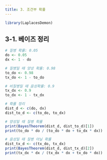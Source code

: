 ```yaml
---
title: 3. 조건부 확률
---
```


```r
library(LaplacesDemon)
```

## 3-1. 베이즈 정리

```r
# 질병 확률: 0.05
do <- 0.05
dx <- 1 - do

# 질병일 때 양성 확률: 0.98
to_do <- 0.98
tx_do <- 1 - to_do

# 비질병일 때 음성확률: 0.9
tx_dx <- 0.9
to_dx <- 1 - tx_dx

# 확률 정리
dist_d <- c(do, dx)
dist_to_d <- c(to_do, to_dx)

# 양성일 때 질병 확률
print(BayesTheorem(dist_d, dist_to_d)[1])
print(to_do * do / (to_do * do + to_dx * dx))

# 음성일 때 질병 아닐 확률
dist_tx_d <- c(tx_do, tx_dx)
print(BayesTheorem(dist_d, dist_tx_d)[2])
print(tx_dx * dx / (tx_dx * dx + tx_do * do))
```
